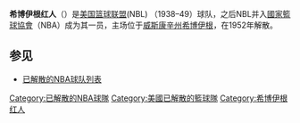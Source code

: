 {{Infobox basketball club
| color1 = #FFFFFF
| color2 = #C41E3A
| color3 = #FFFFFF
| name = 希博伊根紅人
| division = [[Western_Conference_(NBA)|Western]] <small>(1949–1950)</small>
| founded = 1938 (joined NBA in 1949)
| arena = '''Eagle Auditorium''' <br> (1938–1942) <br> '''[[Sheboygan_Municipal_Auditorium_and_Armory|Sheboygan Municipal Auditorium and Armory]]''' <br> (1942–1952)
| city = [[Sheboygan,_Wisconsin|Sheboygan, Wisconsin]]
| colors = Cardinal and White <br>{{color box|#C41E3A}} {{color box|#FFFFFF}}
| league_champs = '''NBL:''' '''1''' (1943)
}}

'''希博伊根红人'''（{{lang-en|'''Sheboygan Red Skins'''}}）是[[美国篮球联盟|美国篮球联盟]](NBL) （1938–49）球队，之后NBL并入[[國家籃球協會|國家籃球協會]]（NBA）成为其一员，主场位于[[威斯康辛州|威斯康辛州]][[希博伊根縣_(威斯康辛州)|希博伊根]]，在1952年解散。

==参见==
*[[已解散的NBA球队列表|已解散的NBA球队列表]]

{{已解散的NBA球队}}
{{篮球小作品}}

[[Category:已解散的NBA球隊|Category:已解散的NBA球隊]]
[[Category:美國已解散的籃球隊|Category:美國已解散的籃球隊]]
[[Category:希博伊根红人|Category:希博伊根红人]]